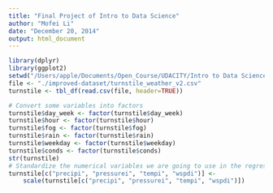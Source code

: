 ```yaml
---
title: "Final Project of Intro to Data Science"
author: "Mofei Li"
date: "December 20, 2014"
output: html_document
---
```

```r
library(dplyr)
library(ggplot2)
setwd("/Users/apple/Documents/Open_Course/UDACITY/Intro to Data Science/Final Project/")
file <- "./improved-dataset/turnstile_weather_v2.csv"
turnstile <- tbl_df(read.csv(file, header=TRUE))

```

```r
# Convert some variables into factors
turnstile$day_week <- factor(turnstile$day_week)
turnstile$hour <- factor(turnstile$hour)
turnstile$fog <- factor(turnstile$fog)
turnstile$rain <- factor(turnstile$rain)
turnstile$weekday <- factor(turnstile$weekday)
turnstile$conds <- factor(turnstile$conds)
str(turnstile)
# Standardize the numerical variables we are going to use in the regression model later
turnstile[c("precipi", "pressurei", "tempi", "wspdi")] <- 
    scale(turnstile[c("precipi", "pressurei", "tempi", "wspdi")])
```


```r

```
